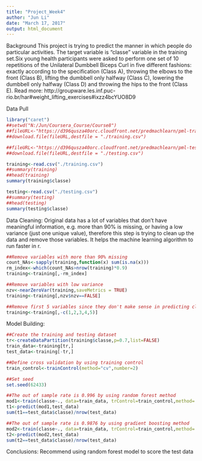 ---
title: "Project_Week4"
author: "Jun Li"
date: "March 17, 2017"
output: html_document
---

Background
This project is trying to predict the manner in which people do particular activities. The target variable is "classe" variable in the training set.Six young health participants were asked to perform one set of 10 repetitions of the Unilateral Dumbbell Biceps Curl in five different fashions: exactly according to the specification (Class A), throwing the elbows to the front (Class B), lifting the dumbbell only halfway (Class C), lowering the dumbbell only halfway (Class D) and throwing the hips to the front (Class E). Read more: http://groupware.les.inf.puc-rio.br/har#weight_lifting_exercises#ixzz4bcYUO8D9

Data Pull
```{r}
library("caret")
##setwd("N:/Jun/Coursera_Course/Course8")
##fileURL<-"https://d396qusza40orc.cloudfront.net/predmachlearn/pml-training.csv"
##download.file(fileURL,destfile = "./training.csv")

##fileURL<-"https://d396qusza40orc.cloudfront.net/predmachlearn/pml-testing.csv"
##download.file(fileURL,destfile = "./testing.csv")

training<-read.csv("./training.csv")
##summary(training)
##head(training)
summary(training$classe)

testing<-read.csv("./testing.csv")
##summary(testing)
##head(testing)
summary(testing$classe)
```

Data Cleaning:
Original data has a lot of variables that don't have meaningful information, e.g. more than 90% is missing, or having a low variance (just one unique value), therefore this step is trying to clean up the data and remove those variables. It helps the machine learning algorithm to run faster in r.

```{r}
##Remove variables with more than 90% missing
count_NAs<-sapply(training,function(x) sum(is.na(x)))
rm_index<-which(count_NAs>nrow(training)*0.9)
training<-training[,-rm_index]

##Remove variables with low variance
nzv<-nearZeroVar(training,saveMetrics = TRUE)
training<-training[,nzv$nzv==FALSE]

##Remove first 5 variables since they don't make sense in predicting classe
training<-training[,-c(1,2,3,4,5)]
```

Model Building:
```{r}
##Create the training and testing dataset
tr<-createDataPartition(training$classe,p=0.7,list=FALSE)
train_data<-training[tr,]
test_data<-training[-tr,]

##Define cross validation by using training control 
train_control<-trainControl(method="cv",number=2)

##Set seed
set.seed(62433)

##The out of sample rate is 0.996 by using random forest method
mod1<-train(classe~., data=train_data, trControl=train_control,method='rf')
t1<-predict(mod1,test_data)
sum(t1==test_data$classe)/nrow(test_data)

##The out of sample rate is 0.9876 by using gradient boosting method
mod2<-train(classe~., data=train_data, trControl=train_control,method='gbm')
t2<-predict(mod2,test_data)
sum(t2==test_data$classe)/nrow(test_data)
```

Conclusions: Recommend using random forest model to score the test data